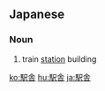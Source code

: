==Japanese==
{{ja-kanjitab|えき|しゃ|yomi=o}}

===Noun===
{{ja-noun|えきしゃ|kyu=驛舍}}

# train [[station]] building

[[ko:駅舎]]
[[hu:駅舎]]
[[ja:駅舎]]